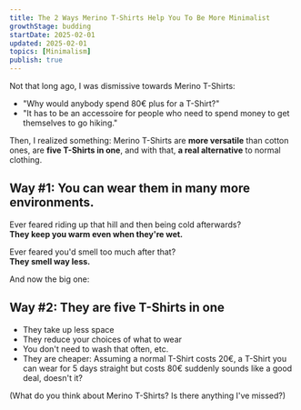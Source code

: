 ```yaml
---
title: The 2 Ways Merino T-Shirts Help You To Be More Minimalist
growthStage: budding
startDate: 2025-02-01
updated: 2025-02-01
topics: [Minimalism]
publish: true
---
```


Not that long ago, I was dismissive towards Merino T-Shirts:

- "Why would anybody spend 80€ plus for a T-Shirt?"
- "It has to be an accessoire for people who need to spend money to get themselves to go hiking."

Then, I realized something: Merino T-Shirts are **more versatile** than cotton ones, are **five T-Shirts in one**, and with that, **a real alternative** to normal clothing.

## Way #1: You can wear them in many more environments.

Ever feared riding up that hill and then being cold afterwards?  
**They keep you warm even when they're wet.**

Ever feared you'd smell too much after that?  
**They smell way less.**

And now the big one:

## Way #2: They are five T-Shirts in one

- They take up less space
- They reduce your choices of what to wear
- You don't need to wash that often, etc.
- They are cheaper: Assuming a normal T-Shirt costs 20€, a T-Shirt you can wear for 5 days straight but costs 80€ suddenly sounds like a good deal, doesn't it?

(What do you think about Merino T-Shirts? Is there anything I've missed?)
